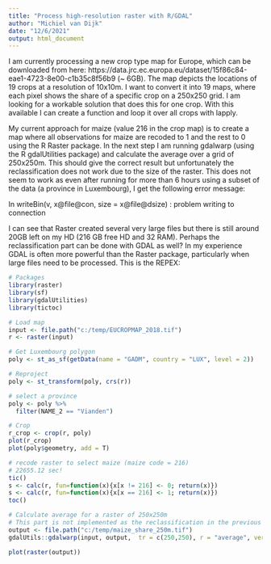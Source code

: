 ```yaml
---
title: "Process high-resolution raster with R/GDAL"
author: "Michiel van Dijk"
date: "12/6/2021"
output: html_document
---
```


I am currently processing a new crop type map for Europe, which can be downloaded from here: https://data.jrc.ec.europa.eu/dataset/15f86c84-eae1-4723-8e00-c1b35c8f56b9 (~ 6GB). The map depicts the locations of 19 crops at a resolution of 10x10m. I want to convert it into 19 maps, where each pixel shows the share of a specific crop on a 250x250 grid. I am looking for a workable solution that does this for one crop. With this available I can create a function and loop it over all crops with lapply.

My current approach for maize (value 216 in the crop map) is to create a map where all observations for maize are recoded to 1 and the rest to 0 using the R Raster package. In the next step I am running gdalwarp (using the R gdalUtilities package) and calculate the average over a grid of 250x250m. This should give the correct result but unfortunately the reclassification does not work due to the size of the raster. This does not seem to work as even after running for more than 6 hours using a subset of the data (a province in Luxembourg), I get the following error message: 

In writeBin(v, x@file@con, size = x@file@dsize) :
  problem writing to connection

I can see that Raster created several very large files but there is still around 20GB left on my HD (216 GB free HD and 32 RAM). Perhaps the reclassification part can be done with GDAL as well? In my experience GDAL is often more powerful than the Raster package, particularly when large files need to be processed. This is the REPEX:

  
```r
# Packages
library(raster)
library(sf)
library(gdalUtilities)
library(tictoc)

# Load map
input <- file.path("c:/temp/EUCROPMAP_2018.tif")
r <- raster(input)

# Get Luxembourg polygon
poly <- st_as_sf(getData(name = "GADM", country = "LUX", level = 2))

# Reproject
poly <- st_transform(poly, crs(r))

# select a province
poly <- poly %>%
  filter(NAME_2 == "Vianden")

# Crop
r_crop <- crop(r, poly)
plot(r_crop)
plot(poly$geometry, add = T)

# recode raster to select maize (maize code = 216)
# 22655.12 sec!
tic()
s <- calc(r, fun=function(x){x[x != 216] <- 0; return(x)})
s <- calc(r, fun=function(x){x[x == 216] <- 1; return(x)})
toc()

# Calculate average for a raster of 250x250m
# This part is not implemented as the reclassification in the previous step failed.
output <- file.path("c:/temp/maize_share_250m.tif")
gdalUtils::gdalwarp(input, output,  tr = c(250,250), r = "average", verbose = TRUE)

plot(raster(output))
```



